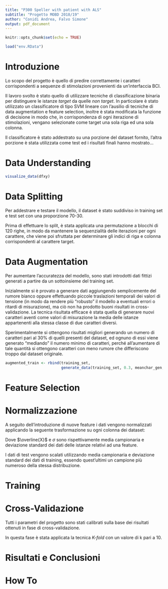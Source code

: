 ```yaml
---
title: "P300 Speller with patient with ALS"
subtitle: "Progetto MOBD 2018/19"
author: "Conidi Andrea, Falvo Simone"
output: pdf_document
---
```


```r
knitr::opts_chunk$set(echo = TRUE)
```
```r
load("env.RData")
```



# Introduzione

Lo scopo del progetto è quello di predire correttamente i caratteri corrispondenti a sequenze di stimolazioni provenienti da un'interfaccia BCI.

Il lavoro svolto è stato quello di utilizzare tecniche di classificazione binaria per distinguere le istanze *target* da quelle *non target*. In particolare è stato utilizzato un classificatore di tipo SVM lineare con l'ausilio di tecniche di data augmentation e feature selection, inoltre è stata modificata la funzione di decisione in modo che, in corrispondenza di ogni iterazione di stimolazioni, vengano selezionate come target una sola riga ed una sola colonna.

Il classificatore è stato addestrato su una porzione del dataset fornito, l'altra porzione è stata utilizzata come test ed i risultati finali hanno mostrato...



# Data Understanding

```r
visualize_data(dfxy)
```



# Data Splitting

Per addestrare e testare il modello, il dataset è stato suddiviso in training set e test set con una proporzione 70-30.

Prima di effettuare lo split, è stata applicata una permutazione a blocchi di 120 righe, in modo da mantenere la sequenzialità delle iterazioni per ogni carattere, che viene poi sfruttata per determinare gli indici di riga e colonna corrispondenti al carattere target.



# Data Augmentation

Per aumentare l'accuratezza del modello, sono stati introdotti dati fittizi generati a partire da un sottoinsieme del training set.

Inizialmente si è provato a generare dati aggiungendo semplicemente del rumore bianco oppure effettuando piccole traslazioni temporali dei valori di tensione (in modo da rendere più "robusto" il modello a eventuali errori o ritardi di misurazione), ma ciò non ha prodotto buoni risultati in cross-validazione. La tecnica risultata efficace è stata quella di generare nuovi caratteri aventi come valori di misurazione la media delle istanze appartenenti alla stessa classe di due caratteri diversi.

Sperimentalmente si ottengono risultati migliori generando un numero di caratteri pari al 30\% di quelli presenti del dataset, ed ognuno di essi viene generato "mediando" il numero minimo di caratteri, perché all'aumentare di tale quantità si ottengono caratteri con meno rumore che differiscono troppo dal dataset originale.

```r
augmented_train <- rbind(training_set, 
                         generate_data(training_set, 0.3, meanchar_gen, n=2))
```



# Feature Selection



# Normalizzazione

A seguito dell'introduzione di nuove feature i dati vengono normalizzati applicando la seguente trasformazione su ogni colonna dei dataset:

\begin{displaymath}
Z_{train} = \frac{X_{train} - \overline{X}_{train}}{\sigma_{train}}
\qquad \quad
Z_{test} = \frac{X_{test} - \overline{X}_{train}}{\sigma_{train}}
\end{displaymath}

Dove $\overline{X}$ e $\sigma$ sono rispettivamente media campionaria e deviazione standard dei dati delle istanze relativi ad una feature.

I dati di test vengono scalati utilizzando media campionaria e deviazione standard dei dati di training, essendo quest'ultimi un campione più numeroso della stessa distribuzione.



# Training



# Cross-Validazione

Tutti i parametri del progetto sono stati calibrati sulla base dei risultati ottenuti in fase di cross-validazione.

In questa fase è stata applicata la tecnica *K-fold* con un valore di k pari a 10.



# Risultati e Conclusioni




# How To



